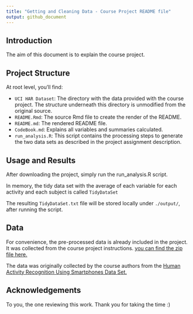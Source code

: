 ```yaml
---
title: "Getting and Cleaning Data - Course Project README file"
output: github_document
---
```


## Introduction

The aim of this document is to explain the course project.

## Project Structure

At root level, you'll find:

- `UCI HAR Dataset`: The directory with the data provided with the course project. The structure underneath this directory is unmodified from the original source.
- `README.Rmd`: The source Rmd file to create the render of the README.
- `README.md`: The rendered README file.
- `CodeBook.md`: Explains all variables and summaries calculated.
- `run_analysis.R`: This script contains the processing steps to generate the two data sets as described in the project assignment description.

## Usage and Results

After downloading the project, simply run the run_analysis.R script.

In memory, the tidy data set with the average of each variable for each activity and each subject is called `TidyDataSet`

The resulting `TidyDataSet.txt` file will be stored locally under `./output/`, after running the script.

## Data

For convenience, the pre-processed data is already included in the project. It was collected from the course project instructions. [you can find the zip file here.](https://d396qusza40orc.cloudfront.net/getdata%2Fprojectfiles%2FUCI%20HAR%20Dataset.zip)

The data was originally collected by the course authors from the [Human Activity Recognition Using Smartphones Data Set.](http://archive.ics.uci.edu/ml/datasets/Human+Activity+Recognition+Using+Smartphones)

## Acknowledgements

To you, the one reviewing this work. Thank you for taking the time :)